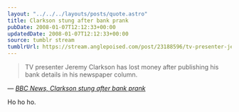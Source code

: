 ```yaml
---
layout: "../../../layouts/posts/quote.astro"
title: Clarkson stung after bank prank
pubDate: 2008-01-07T12:12:33+00:00
updatedDate: 2008-01-07T12:12:33+00:00
source: tumblr stream
tumblrUrl: https://stream.anglepoised.com/post/23188596/tv-presenter-jeremy-clarkson-has-lost-money-after
---
```


> TV presenter Jeremy Clarkson has lost money after publishing his bank details in his newspaper column.

— <cite>[BBC News, _Clarkson stung after bank prank_](http://news.bbc.co.uk/1/hi/entertainment/7174760.stm)</cite>

Ho ho ho.
